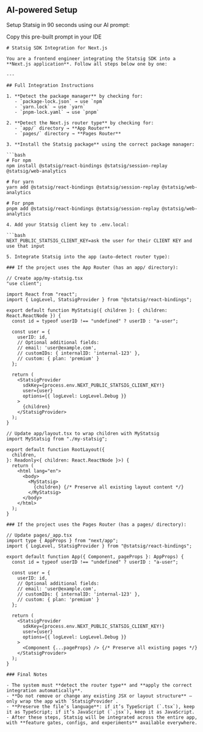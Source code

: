 
## AI-powered Setup

Setup Statsig in 90 seconds using our AI prompt:

<AccordionGroup>
<Accordion title="AI Prompt">

Copy this pre-built prompt in your IDE

<div style={{maxHeight: '5em', overflowY: 'auto', border: '1px solid #E1E4E8', borderRadius: '6px', padding: '0'}}>

```text
# Statsig SDK Integration for Next.js

You are a frontend engineer integrating the Statsig SDK into a **Next.js application**. Follow all steps below one by one:

---

## Full Integration Instructions

1. **Detect the package manager** by checking for:
   - `package-lock.json` → use `npm`
   - `yarn.lock` → use `yarn`
   - `pnpm-lock.yaml` → use `pnpm`

2. **Detect the Next.js router type** by checking for:
   - `app/` directory → **App Router**
   - `pages/` directory → **Pages Router**

3. **Install the Statsig package** using the correct package manager:

```bash
# For npm
npm install @statsig/react-bindings @statsig/session-replay @statsig/web-analytics

# For yarn
yarn add @statsig/react-bindings @statsig/session-replay @statsig/web-analytics

# For pnpm
pnpm add @statsig/react-bindings @statsig/session-replay @statsig/web-analytics

4. Add your Statsig client key to .env.local:

```bash
NEXT_PUBLIC_STATSIG_CLIENT_KEY=ask the user for their CLIENT KEY and use that input

5. Integrate Statsig into the app (auto-detect router type):

### If the project uses the App Router (has an app/ directory):

// Create app/my-statsig.tsx
"use client";

import React from "react";
import { LogLevel, StatsigProvider } from "@statsig/react-bindings";

export default function MyStatsig({ children }: { children: React.ReactNode }) {
  const id = typeof userID !== "undefined" ? userID : "a-user";

  const user = {
    userID: id,
    // Optional additional fields:
    // email: 'user@example.com',
    // customIDs: { internalID: 'internal-123' },
    // custom: { plan: 'premium' }
  };

  return (
    <StatsigProvider
      sdkKey={process.env.NEXT_PUBLIC_STATSIG_CLIENT_KEY!}
      user={user}
      options={{ logLevel: LogLevel.Debug }}
    >
      {children}
    </StatsigProvider>
  );
}

// Update app/layout.tsx to wrap children with MyStatsig
import MyStatsig from "./my-statsig";

export default function RootLayout({
  children,
}: Readonly<{ children: React.ReactNode }>) {
  return (
    <html lang="en">
      <body>
        <MyStatsig>
          {children} {/* Preserve all existing layout content */}
        </MyStatsig>
      </body>
    </html>
  );
}

### If the project uses the Pages Router (has a pages/ directory):

// Update pages/_app.tsx
import type { AppProps } from "next/app";
import { LogLevel, StatsigProvider } from "@statsig/react-bindings";

export default function App({ Component, pageProps }: AppProps) {
  const id = typeof userID !== "undefined" ? userID : "a-user";

  const user = {
    userID: id,
    // Optional additional fields:
    // email: 'user@example.com',
    // customIDs: { internalID: 'internal-123' },
    // custom: { plan: 'premium' }
  };

  return (
    <StatsigProvider
      sdkKey={process.env.NEXT_PUBLIC_STATSIG_CLIENT_KEY!}
      user={user}
      options={{ logLevel: LogLevel.Debug }}
    >
      <Component {...pageProps} /> {/* Preserve all existing pages */}
    </StatsigProvider>
  );
}

### Final Notes

- The system must **detect the router type** and **apply the correct integration automatically**.  
- **Do not remove or change any existing JSX or layout structure** — only wrap the app with `StatsigProvider`.  
- **Preserve the file’s language**: if it’s TypeScript (`.tsx`), keep it as TypeScript; if it’s JavaScript (`.jsx`), keep it as JavaScript.  
- After these steps, Statsig will be integrated across the entire app, with **feature gates, configs, and experiments** available everywhere.
```

</div>

</Accordion>

</AccordionGroup>